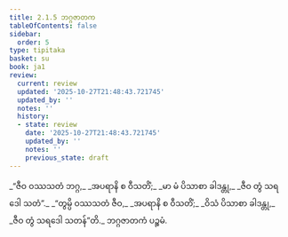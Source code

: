 ```yaml
---
title: 2.1.5 ဘဂ္ဂဇာတက
tableOfContents: false
sidebar:
  order: 5
type: tipitaka
basket: su
book: ja1
review:
  current: review
  updated: '2025-10-27T21:48:43.721745'
  updated_by: ''
  notes: ''
  history:
  - state: review
    date: '2025-10-27T21:48:43.721745'
    updated_by: ''
    notes: ''
    previous_state: draft
---
```



<ReviewStatus review={frontmatter.review} showDetails={true} />

<HypothesisAnnotation frontmatter={frontmatter} />

<DynamicBreadcrumb />

<Division number="9" book="ja1" e="ch" v="22" p="37">

<Paragraph number="352" type="verses" book="ja1">
_“ဇီဝ ဝဿသတံ ဘဂ္ဂ,_  
_အပရာနိ စ ဝီသတိံ;_  
_မာ မံ ပိသာစာ ခါဒန္တု,_  
_ဇီဝ တွံ သရဒေါ သတံ”._  

</Paragraph>

</Division>
<Division number="10" book="ja1" e="ch" v="22" p="37">

<Paragraph number="353" type="verses" book="ja1">
_“တွမ္ပိ ဝဿသတံ ဇီဝ,_  
_အပရာနိ စ ဝီသတိံ;_  
_ဝိသံ ပိသာစာ ခါဒန္တု,_  
_ဇီဝ တွံ သရဒေါ သတန်”တိ._  


</Paragraph>
</Division>

<Paragraph number="354" type="center" book="ja1">
ဘဂ္ဂဇာတကံ ပဉ္စမံ.
</Paragraph>